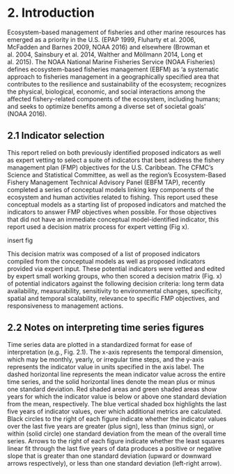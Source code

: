 # 2. Introduction

Ecosystem-based management of fisheries and other marine resources has emerged as a priority in the U.S. (EPAP 1999, Fluharty et al. 2006, McFadden and Barnes 2009, NOAA 2016) and elsewhere (Browman et al. 2004, Sainsbury et al. 2014, Walther and Möllmann 2014, Long et al. 2015). The NOAA National Marine Fisheries Service (NOAA Fisheries) defines ecosystem-based fisheries management (EBFM) as 'a systematic approach to fisheries management in a geographically specified area that contributes to the resilience and sustainability of the ecosystem; recognizes the physical, biological, economic, and social interactions among the affected fishery-related components of the ecosystem, including humans; and seeks to optimize benefits among a diverse set of societal goals' (NOAA 2016).

## 2.1 Indicator selection

This report relied on both previously identified proposed indicators as well as expert vetting to select a suite of indicators that best address the fishery management plan (FMP) objectives for the U.S. Caribbean. The CFMC's Science and Statistical Committee, as well as the region's Ecosystem-Based Fishery Management Technical Advisory Panel (EBFM TAP), recently completed a series of conceptual models linking key components of the ecosystem and human activities related to fishing. This report used these conceptual models as a starting list of proposed indicators and matched the indicators to answer FMP objectives when possible. For those objectives that did not have an immediate conceptual model-identified indicator, this report used a decision matrix process for expert vetting (Fig x).

insert fig

This decision matrix was composed of a list of proposed indicators compiled from the conceptual models as well as proposed indicators provided via expert input. These potential indicators were vetted and edited by expert small working groups, who then scored a decision matrix (Fig. x) of potential indicators against the following decision criteria: long term data availability, measurability, sensitivity to environmental changes, specificity, spatial and temporal scalability, relevance to specific FMP objectives, and responsiveness to management actions.

## 2.2 Notes on interpreting time series figures

Time series data are plotted in a standardized format for ease of interpretation (e.g., Fig. 2.1). The x-axis represents the temporal dimension, which may be monthly, yearly, or irregular time steps, and the y-axis represents the indicator value in units specified in the axis label. The dashed horizontal line represents the mean indicator value across the entire time series, and the solid horizontal lines denote the mean plus or minus one standard deviation. Red shaded areas and green shaded areas show years for which the indicator value is below or above one standard deviation from the mean, respectively. The blue vertical shaded box highlights the last five years of indicator values, over which additional metrics are calculated. Black circles to the right of each figure indicate whether the indicator values over the last five years are greater (plus sign), less than (minus sign), or within (solid circle) one standard deviation from the mean of the overall time series. Arrows to the right of each figure indicate whether the least squares linear fit through the last five years of data produces a positive or negative slope that is greater than one standard deviation (upward or downward arrows respectively), or less than one standard deviation (left-right arrow).
